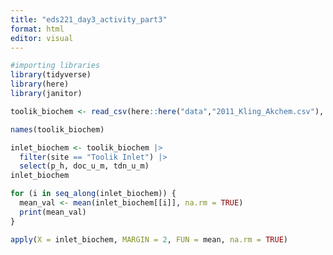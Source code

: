 ```yaml
---
title: "eds221_day3_activity_part3"
format: html
editor: visual
---
```


```r
#importing libraries
library(tidyverse)
library(here)
library(janitor)
```


```r
toolik_biochem <- read_csv(here::here("data","2011_Kling_Akchem.csv"), na = c(".","NA")) |> janitor::clean_names()
```
```r
names(toolik_biochem)
```

```r
inlet_biochem <- toolik_biochem |>
  filter(site == "Toolik Inlet") |>
  select(p_h, doc_u_m, tdn_u_m)
inlet_biochem
```


```r
for (i in seq_along(inlet_biochem)) {
  mean_val <- mean(inlet_biochem[[i]], na.rm = TRUE)
  print(mean_val)
}
```


```r
apply(X = inlet_biochem, MARGIN = 2, FUN = mean, na.rm = TRUE)
```

